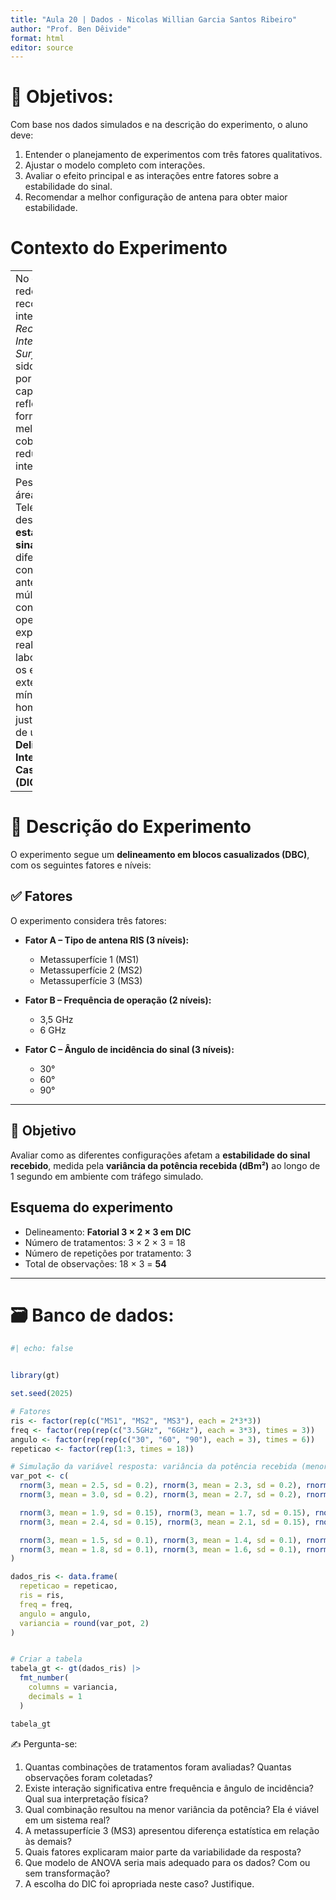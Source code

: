 ```yaml
---
title: "Aula 20 | Dados - Nicolas Willian Garcia Santos Ribeiro"
author: "Prof. Ben Dêivide"
format: html
editor: source
---
```


# 🎯 **Objetivos:**

Com base nos dados simulados e na descrição do experimento, o aluno deve:

1. Entender o planejamento de experimentos com três fatores qualitativos.
2. Ajustar o modelo completo com interações.
3. Avaliar o efeito principal e as interações entre fatores sobre a estabilidade do sinal.
4. Recomendar a melhor configuração de antena para obter maior estabilidade.



# Contexto do Experimento

----
No contexto de redes 5G, antenas reconfiguráveis inteligentes (RIS - *Reconfigurable Intelligent Surfaces*) têm sido estudadas por sua capacidade de refletir sinais de forma controlada, melhorando a cobertura e reduzindo interferências.

Pesquisadores da área de Telecomunicações desejam avaliar **a estabilidade do sinal recebido** em diferentes configurações de antenas RIS sob múltiplas condições operacionais. O experimento será realizado em laboratório, onde os efeitos externos são mínimos e homogêneos, justificando o uso de um **Delineamento Inteiramente Casualizado (DIC)**.



----

# 🧪 **Descrição do Experimento**

O experimento segue um **delineamento em blocos casualizados (DBC)**, com os seguintes fatores e níveis:

## ✅ **Fatores**

O experimento considera três fatores:

* **Fator A – Tipo de antena RIS (3 níveis):**

  * Metassuperfície 1 (MS1)
  * Metassuperfície 2 (MS2)
  * Metassuperfície 3 (MS3)

* **Fator B – Frequência de operação (2 níveis):**

  * 3,5 GHz
  * 6 GHz

* **Fator C – Ângulo de incidência do sinal (3 níveis):**

  * 30°
  * 60°
  * 90°


---

## 🎯 **Objetivo**

Avaliar como as diferentes configurações afetam a **estabilidade do sinal recebido**, medida pela **variância da potência recebida (dBm²)** ao longo de 1 segundo em ambiente com tráfego simulado.

## **Esquema do experimento**

* Delineamento: **Fatorial 3 × 2 × 3 em DIC**
* Número de tratamentos: 3 × 2 × 3 = 18
* Número de repetições por tratamento: 3
* Total de observações: 18 × 3 = **54**


---

#  🗃 Banco de dados:

```r
#| echo: false


library(gt)

set.seed(2025)

# Fatores
ris <- factor(rep(c("MS1", "MS2", "MS3"), each = 2*3*3))
freq <- factor(rep(rep(c("3.5GHz", "6GHz"), each = 3*3), times = 3))
angulo <- factor(rep(rep(c("30", "60", "90"), each = 3), times = 6))
repeticao <- factor(rep(1:3, times = 18))

# Simulação da variável resposta: variância da potência recebida (menor é melhor)
var_pot <- c(
  rnorm(3, mean = 2.5, sd = 0.2), rnorm(3, mean = 2.3, sd = 0.2), rnorm(3, mean = 2.0, sd = 0.2),   # MS1 - 3.5GHz
  rnorm(3, mean = 3.0, sd = 0.2), rnorm(3, mean = 2.7, sd = 0.2), rnorm(3, mean = 2.4, sd = 0.2),   # MS1 - 6GHz

  rnorm(3, mean = 1.9, sd = 0.15), rnorm(3, mean = 1.7, sd = 0.15), rnorm(3, mean = 1.5, sd = 0.15), # MS2 - 3.5GHz
  rnorm(3, mean = 2.4, sd = 0.15), rnorm(3, mean = 2.1, sd = 0.15), rnorm(3, mean = 1.9, sd = 0.15), # MS2 - 6GHz

  rnorm(3, mean = 1.5, sd = 0.1), rnorm(3, mean = 1.4, sd = 0.1), rnorm(3, mean = 1.3, sd = 0.1),   # MS3 - 3.5GHz
  rnorm(3, mean = 1.8, sd = 0.1), rnorm(3, mean = 1.6, sd = 0.1), rnorm(3, mean = 1.4, sd = 0.1)    # MS3 - 6GHz
)

dados_ris <- data.frame(
  repeticao = repeticao,
  ris = ris,
  freq = freq,
  angulo = angulo,
  variancia = round(var_pot, 2)
)


# Criar a tabela
tabela_gt <- gt(dados_ris) |>
  fmt_number(
    columns = variancia,
    decimals = 1
  )

tabela_gt

```

✍ Pergunta-se:

1. Quantas combinações de tratamentos foram avaliadas? Quantas observações foram coletadas?
2. Existe interação significativa entre frequência e ângulo de incidência? Qual sua interpretação física?
3. Qual combinação resultou na menor variância da potência? Ela é viável em um sistema real?
4. A metassuperfície 3 (MS3) apresentou diferença estatística em relação às demais?
5. Quais fatores explicaram maior parte da variabilidade da resposta?
6. Que modelo de ANOVA seria mais adequado para os dados? Com ou sem transformação?
7. A escolha do DIC foi apropriada neste caso? Justifique.